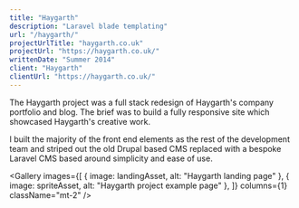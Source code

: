 ```yaml
---
title: "Haygarth"
description: "Laravel blade templating"
url: "/haygarth/"
projectUrlTitle: "haygarth.co.uk"
projectUrl: "https://haygarth.co.uk/"
writtenDate: "Summer 2014"
client: "Haygarth"
clientUrl: "https://haygarth.co.uk/"
---
```




The Haygarth project was a full stack redesign of Haygarth's company portfolio and blog. The brief was to build a fully responsive site which showcased Haygarth's creative work.

I built the majority of the front end elements as the rest of the development team and striped out the old Drupal based CMS replaced with a bespoke Laravel CMS based around simplicity and ease of use.

<Gallery
  images={[
    { image: landingAsset, alt: "Haygarth landing page" },
    { image: spriteAsset, alt: "Haygarth project example page" },
  ]}
  columns={1}
  className="mt-2"
/>
